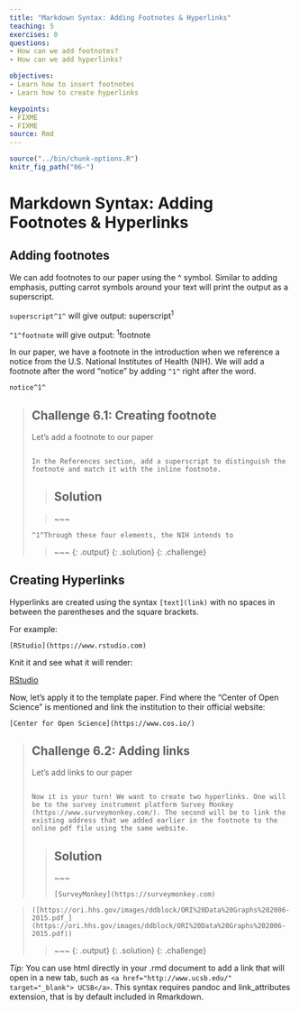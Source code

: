 ```yaml
---
title: "Markdown Syntax: Adding Footnotes & Hyperlinks"
teaching: 5
exercises: 0
questions:
- How can we add footnotes?
- How can we add hyperlinks?

objectives:
- Learn how to insert footnotes 
- Learn how to create hyperlinks

keypoints:
- FIXME
- FIXME
source: Rmd
---
```

```r
source("../bin/chunk-options.R")
knitr_fig_path("06-")
```
# Markdown Syntax: Adding Footnotes & Hyperlinks

## Adding footnotes

We can add footnotes to our paper using the ^ symbol. Similar to adding emphasis, putting carrot symbols around your text will print the output as a superscript. 

`superscript^1^` will give output: superscript^1^

`^1^footnote` will give output: ^1^footnote

In our paper, we have a footnote in the introduction when we reference a notice from the U.S. National Institutes of Health (NIH). We will add a footnote after the word “notice” by adding `^1^` right after the word. 

`notice^1^`

> ## Challenge 6.1: Creating footnote 
>
>Let's add a footnote to our paper
>
> ~~~
>
> In the References section, add a superscript to distinguish the footnote and match it with the inline footnote.  
> ~~~
>
> > ## Solution
> 
> > ~~~
>
> `^1^Through these four elements, the NIH intends to`
>
> > ~~~
> > {: .output}
> {: .solution}
{: .challenge}


## Creating Hyperlinks

Hyperlinks are created using the syntax `[text](link)` with no spaces in between the parentheses and the square brackets.

For example:

`[RStudio](https://www.rstudio.com)`

Knit it and see what it will render:


[RStudio](https://www.rstudio.com)

Now, let’s apply it to the template paper. Find where the “Center of Open Science” is mentioned and link the institution to their official website:

`[Center for Open Science](https://www.cos.io/)` 


> ## Challenge 6.2: Adding links 
>
>Let's add links to our paper
>
> ~~~
>
> Now it is your turn! We want to create two hyperlinks. One will be to the survey instrument platform Survey Monkey (https://www.surveymonkey.com/). The second will be to link the existing address that we added earlier in the footnote to the online pdf file using the same website. 
> ~~~
>
> > ## Solution
> >
> >
> > ~~~
> >
> `[SurveyMonkey](https://surveymonkey.com)`

>`([https://ori.hhs.gov/images/ddblock/ORI%20Data%20Graphs%202006-2015.pdf_](https://ori.hhs.gov/images/ddblock/ORI%20Data%20Graphs%202006-2015.pdf))`
>
> > ~~~
> > {: .output}
> {: .solution}
{: .challenge}


*Tip:* You can use html directly in your .rmd document to add a link that will open in a new tab, such as `<a href="http://www.ucsb.edu/" target="_blank"> UCSB</a>`. This syntax requires pandoc and link_attributes extension, that is by default included in Rmarkdown.